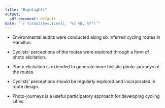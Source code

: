 ```yaml
---
title: "Highlights"
output:
  pdf_document: default
date: "`r format(Sys.time(), '%d %B, %Y')`"
---
```


* Environmental audits were conducted along six inferred cycling routes in Hamilton.

* Cyclists' perceptions of the routes were explored through a form of photo elicitation.

* Photo elicitation is extended to generate more holistic photo-journeys of the routes.

* Cyclists' perceptions should be regularly explored and incorporated in route design.

* Photo-journeys is a useful participatory approach for developing cycling cities.